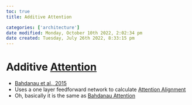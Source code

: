 ```yaml
---
toc: true
title: Additive Attention

categories: ['architecture']
date modified: Monday, October 10th 2022, 2:02:34 pm
date created: Tuesday, July 26th 2022, 8:33:15 pm
---
```


# Additive [Attention](Attention.qmd)
- [Bahdanau et al., 2015](https://arxiv.org/pdf/1409.0473.pdf)
- Uses a one layer feedforward network to calculate [Attention Alignment](Attention%20Alignment.qmd)
- Oh, basically it is the same as [Bahdanau Attention](Bahdanau%20Attention.qmd)



